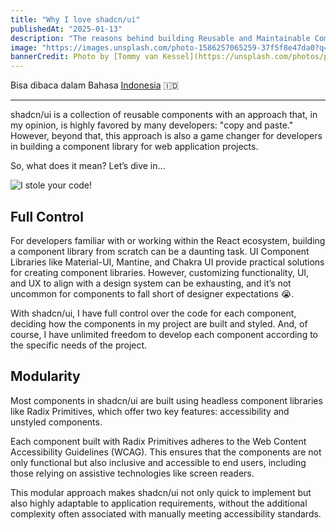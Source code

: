 ```yaml
---
title: "Why I love shadcn/ui"
publishedAt: "2025-01-13"
description: "The reasons behind building Reusable and Maintainable Components with shadcn/ui"
image: "https://images.unsplash.com/photo-1586257065259-37f5f8e47da0?q=80&w=1587&auto=format&fit=crop&ixlib=rb-4.0.3&ixid=M3wxMjA3fDB8MHxwaG90by1wYWdlfHx8fGVufDB8fHx8fA%3D%3D"
bannerCredit: Photo by [Tommy van Kessel](https://unsplash.com/photos/person-holding-lighted-ball-with-light-so1X-6iinsA)
---
```


Bisa dibaca dalam Bahasa [Indonesia](/blog/id-why-i-love-shadcn-ui) 🇮🇩

---

shadcn/ui is a collection of reusable components with an approach that, in my opinion, is highly favored by many developers: "copy and paste." However, beyond that, this approach is also a game changer for developers in building a component library for web application projects.

So, what does it mean? Let’s dive in...

![I stole your code!](/images/meme/stole-code.jpeg)

## Full Control

For developers familiar with or working within the React ecosystem, building a component library from scratch can be a daunting task. UI Component Libraries like Material-UI, Mantine, and Chakra UI provide practical solutions for creating component libraries. However, customizing functionality, UI, and UX to align with a design system can be exhausting, and it’s not uncommon for components to fall short of designer expectations 😭.

With shadcn/ui, I have full control over the code for each component, deciding how the components in my project are built and styled. And, of course, I have unlimited freedom to develop each component according to the specific needs of the project.

## Modularity

Most components in shadcn/ui are built using headless component libraries like Radix Primitives, which offer two key features: accessibility and unstyled components.

Each component built with Radix Primitives adheres to the Web Content Accessibility Guidelines (WCAG). This ensures that the components are not only functional but also inclusive and accessible to end users, including those relying on assistive technologies like screen readers.

This modular approach makes shadcn/ui not only quick to implement but also highly adaptable to application requirements, without the additional complexity often associated with manually meeting accessibility standards.
